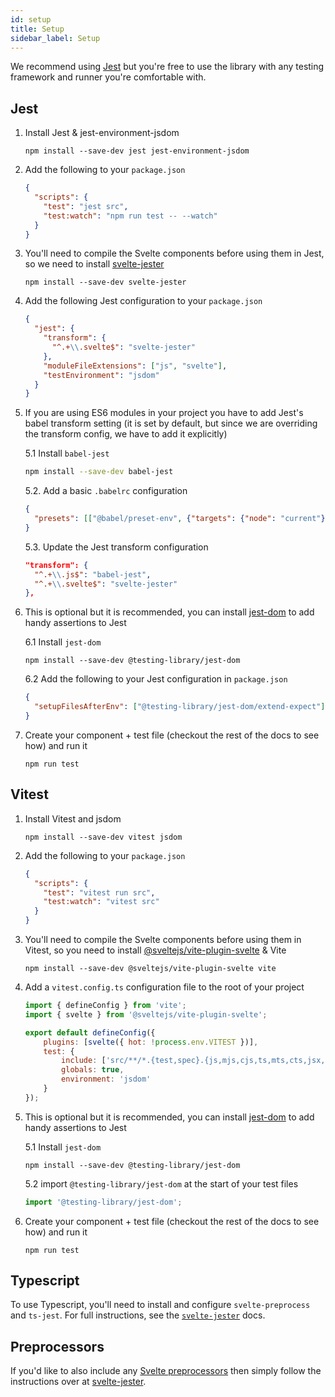 ```yaml
---
id: setup
title: Setup
sidebar_label: Setup
---
```


We recommend using [Jest](https://jestjs.io) but you're free to use the library
with any testing framework and runner you're comfortable with.

## Jest

1.  Install Jest & jest-environment-jsdom

    ```
    npm install --save-dev jest jest-environment-jsdom
    ```

2.  Add the following to your `package.json`

    ```json
    {
      "scripts": {
        "test": "jest src",
        "test:watch": "npm run test -- --watch"
      }
    }
    ```

3.  You'll need to compile the Svelte components before using them in Jest, so
    we need to install
    [svelte-jester](https://github.com/mihar-22/svelte-jester)

    ```
    npm install --save-dev svelte-jester
    ```

4.  Add the following Jest configuration to your `package.json`

    ```json
    {
      "jest": {
        "transform": {
          "^.+\\.svelte$": "svelte-jester"
        },
        "moduleFileExtensions": ["js", "svelte"],
        "testEnvironment": "jsdom"
      }
    }
    ```

5.  If you are using ES6 modules in your project you have to add Jest's babel
    transform setting (it is set by default, but since we are overriding the
    transform config, we have to add it explicitly)

    5.1 Install `babel-jest`

    ```bash
    npm install --save-dev babel-jest
    ```

    5.2. Add a basic `.babelrc` configuration

    ```json
    {
      "presets": [["@babel/preset-env", {"targets": {"node": "current"}}]]
    }
    ```

    5.3. Update the Jest transform configuration

    ```json
    "transform": {
      "^.+\\.js$": "babel-jest",
      "^.+\\.svelte$": "svelte-jester"
    },
    ```

6.  This is optional but it is recommended, you can install
    [jest-dom](https://github.com/testing-library/jest-dom) to add handy
    assertions to Jest

    6.1 Install `jest-dom`

    ```
    npm install --save-dev @testing-library/jest-dom
    ```

    6.2 Add the following to your Jest configuration in `package.json`

    ```json
    {
      "setupFilesAfterEnv": ["@testing-library/jest-dom/extend-expect"]
    }
    ```

7.  Create your component + test file (checkout the rest of the docs to see how)
    and run it

    ```
    npm run test
    ```
## Vitest
1.  Install Vitest and jsdom

    ```
    npm install --save-dev vitest jsdom
    ```

2.  Add the following to your `package.json`

    ```json
    {
      "scripts": {
        "test": "vitest run src",
        "test:watch": "vitest src"
      }
    }
    ```

3.  You'll need to compile the Svelte components before using them in Vitest, so
    you need to install
    [@sveltejs/vite-plugin-svelte](https://github.com/sveltejs/vite-plugin-svelte) & Vite
    

    ```
    npm install --save-dev @sveltejs/vite-plugin-svelte vite
    ```

4.  Add a `vitest.config.ts` configuration file to the root of your project

    ```js
    import { defineConfig } from 'vite';
    import { svelte } from '@sveltejs/vite-plugin-svelte';

    export default defineConfig({
        plugins: [svelte({ hot: !process.env.VITEST })],
        test: {
            include: ['src/**/*.{test,spec}.{js,mjs,cjs,ts,mts,cts,jsx,tsx}'],
            globals: true,
            environment: 'jsdom'
        }
    });

    ```

5.  This is optional but it is recommended, you can install
    [jest-dom](https://github.com/testing-library/jest-dom) to add handy
    assertions to Jest

    5.1 Install `jest-dom`

    ```
    npm install --save-dev @testing-library/jest-dom
    ```

    5.2 import `@testing-library/jest-dom` at the start of your test files

    ```js
    import '@testing-library/jest-dom';
    ```

6.  Create your component + test file (checkout the rest of the docs to see how)
    and run it

    ```
    npm run test
    ```
## Typescript

To use Typescript, you'll need to install and configure `svelte-preprocess` and
`ts-jest`. For full instructions, see the
[`svelte-jester`](https://github.com/mihar-22/svelte-jester#typescript) docs.

## Preprocessors

If you'd like to also include any
[Svelte preprocessors](https://github.com/sveltejs/svelte-preprocess) then
simply follow the instructions over at
[svelte-jester](https://github.com/mihar-22/svelte-jester#babel).
